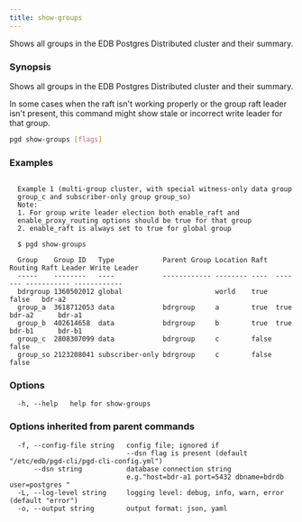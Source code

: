 ```yaml
---
title: show-groups
---
```


Shows all groups in the EDB Postgres Distributed cluster and their summary.

### Synopsis

Shows all groups in the EDB Postgres Distributed cluster and their summary.

In some cases when the raft isn't working properly or the group raft leader
isn't present, this command might show stale or incorrect write leader for
that group.


```sh
pgd show-groups [flags]
```

### Examples

```text

  Example 1 (multi-group cluster, with special witness-only data group
  group_c and subscriber-only group group_so)
  Note:
  1. For group write leader election both enable_raft and
  enable_proxy_routing options should be true for that group
  2. enable_raft is always set to true for global group

  $ pgd show-groups

  Group    Group ID   Type            Parent Group Location Raft  Routing Raft Leader Write Leader
  -----    --------   ----            ------------ -------- ----  ------- ----------- ------------
  bdrgroup 1360502012 global                       world    true  false   bdr-a2
  group_a  3618712053 data            bdrgroup     a        true  true    bdr-a2      bdr-a1
  group_b  402614658  data            bdrgroup     b        true  true    bdr-b1      bdr-b1
  group_c  2808307099 data            bdrgroup     c        false false
  group_so 2123208041 subscriber-only bdrgroup     c        false false

```

### Options

```text
  -h, --help   help for show-groups
```

### Options inherited from parent commands

```text
  -f, --config-file string   config file; ignored if
                             --dsn flag is present (default "/etc/edb/pgd-cli/pgd-cli-config.yml")
      --dsn string           database connection string
                             e.g."host=bdr-a1 port=5432 dbname=bdrdb user=postgres "
  -L, --log-level string     logging level: debug, info, warn, error (default "error")
  -o, --output string        output format: json, yaml
```
